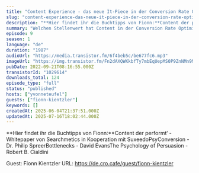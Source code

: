 ```yaml
---
title: "Content Experience - das neue It-Piece in der Conversion Rate Optimierung? "
slug: "content-experience-das-neue-it-piece-in-der-conversion-rate-optimierung"
description: "**Hier findet ihr die Buchtipps von Fionn:**Content der performt‘ - Whitepaper von Searchmetics in Kooperation mit SuxeedoPsyConversion - Dr. Philip SpreerBottlenecks - David EvansThe Psychology of Persuasion - Robert B. Cialdini\n\nGuest: Fionn Kientzler\nURL: https://de.cro.cafe/guest/fionn-kientzler"
summary: "Welchen Stellenwert hat Content in der Conversion Rate Optimierung? Darüber sprechen wir mit Fionn Kientzler, Managing Partner bei Suxeedo, einer der führenden Content Experience Agenturen mit 50 Mitarbeitern aus Berlin. Fionn erzählt euch alles, was ihr über Content Experience wissen müsst und warum Texte essenziell für eine gute Customer Experience sind. Haben wir dich neugierig gemacht? Dann hört direkt rein!     \r\n\r\nViel Spaß beim Hören!"
episode: 9
season: 1
language: "de"
duration: "1987"
audioUrl: "https://media.transistor.fm/6f4beb5c/be677fc6.mp3"
imageUrl: "https://img.transistor.fm/Fn2dAXQWKkbfTy7mbEqUepMS0P9ZnNMn9McrAohLHSQ/rs:fill:3000:3000:1/q:60/aHR0cHM6Ly9pbWct/dXBsb2FkLXByb2R1/Y3Rpb24udHJhbnNp/c3Rvci5mbS8wNzEw/OGQ4MTFlN2NkOTlj/YjgzNDliZmZjNzUw/NTU5OS5wbmc.webp"
pubDate: 2022-09-21T08:16:55.000Z
transistorId: "1029614"
downloads_total: 124
episode_type: "full"
status: "published"
hosts: ["yvonneteufel"]
guests: ["fionn-kientzler"]
keywords: []
createdAt: 2025-06-04T21:37:51.000Z
updatedAt: 2025-07-16T18:02:44.000Z
---
```


**Hier findet ihr die Buchtipps von Fionn:**Content der performt‘ - Whitepaper von Searchmetics in Kooperation mit SuxeedoPsyConversion - Dr. Philip SpreerBottlenecks - David EvansThe Psychology of Persuasion - Robert B. Cialdini

Guest: Fionn Kientzler
URL: https://de.cro.cafe/guest/fionn-kientzler
